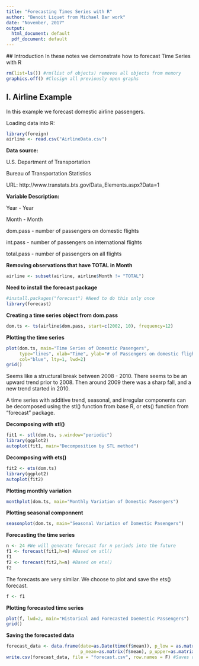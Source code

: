 ```yaml
---
title: "Forecasting Times Series with R"
author: "Benoit Liquet from Michael Bar work"
date: "November, 2017"
output:
  html_document: default
  pdf_document: default
---
```

  ## Introduction
  In these notes we demonstrate how to forecast Time Series with R

```r
rm(list=ls()) #rm(list of objects) removes all objects from memory
graphics.off() #Closign all previously open graphs
```

## I. Airline Example
In this example we forecast domestic airline passengers.

Loading data into R:
```r
library(foreign)
airline <- read.csv("AirlineData.csv")
```

**Data source:**
  
  U.S. Department of Transportation

Bureau of Transportation Statistics

URL: http://www.transtats.bts.gov/Data_Elements.aspx?Data=1

**Variable Description:**
  
  Year       - Year

Month      - Month

dom.pass   - number of passengers on domestic flights

int.pass   - number of passengers on international flights

total.pass - number of passengers on all flights


**Removing observations that have TOTAL in Month**
```r
airline <- subset(airline, airline$Month != "TOTAL") 
```

**Need to install the forecast package**
```r
#install.packages("forecast") #Need to do this only once
library(forecast)
```

**Creating a time series object from dom.pass**
```r
dom.ts <- ts(airline$dom.pass, start=c(2002, 10), frequency=12)
```

**Plotting the time series**
```r
plot(dom.ts, main="Time Series of Domestic Pasengers",
     type="lines", xlab="Time", ylab="# of Passengers on domestic flights",
     col="blue", lty=1, lwd=2)
grid()
```

Seems like a structural break between 2008 - 2010. There seems to be an upward trend prior to 2008. Then around 2009 there was a sharp fall, and a new trend started in 2010.

A time series with additive trend, seasonal, and irregular components can be decomposed using the stl() function from base R, or ets() function from "forecast" package.

**Decomposing with stl()**
```r
fit1 <- stl(dom.ts, s.window="periodic")
library(ggplot2)
autoplot(fit1, main="Decomposition by STL method")
```

**Decomposing with ets()**
```r
fit2 <- ets(dom.ts)
library(ggplot2)
autoplot(fit2)
```

**Plotting monthly variation**
```r
monthplot(dom.ts, main="Monthly Variation of Domestic Pasengers")
```

**Plotting seasonal componnent**
```r
seasonplot(dom.ts, main="Seasonal Variation of Domestic Pasengers") 
```

**Forecasting the time series**
```r
n <- 24 #We will generate forecast for n periods into the future
f1 <- forecast(fit1,h=n) #Based on stl()
f1
f2 <- forecast(fit2,h=n) #Based on ets()
f2

```

The forecasts are very similar. We choose to plot and save the ets() forecast.

```r
f <- f1
```

**Plotting forecasted time series**
```r
plot(f, lwd=2, main="Historical and Forecasted Doemestic Passengers")
grid()
```

**Saving the forecasted data**
```r
forecast_data <- data.frame(date=as.Date(time(f$mean)), p_low = as.matrix(f$lower[1:n,2]), 
                            p_mean=as.matrix(f$mean), p_upper=as.matrix(f$upper[1:n,2]))
write.csv(forecast_data, file = "forecast.csv", row.names = F) #Saves dataset in CVS format
```


